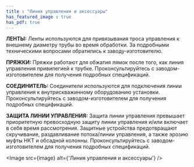 ```yaml
---
title : "Линия управления и аксессуары"
has_featured_image : true
has_pdf: true
---
```


**ЛЕНТЫ:** Ленты используются для привязывания троса управления к внешнему диаметру трубы во время обработки. За подробными техническими вопросами обратились к заводу-изготовителю.

**ПРЯЖКИ:** Пряжки работают для обжатия лямок после того, как линия управления привилегией к трубке. Проконсультируйтесь с заводом-изготовителем для получения подробных спецификаций.

**СОЕДИНИТЕЛЬ:** Соединители используются для подключения линии управления к внутрискважинному оборудованию установки. Проконсультируйтесь с заводом-изготовителем для получения подробных спецификаций.

**ЗАЩИТА ЛИНИИ УПРАВЛЕНИЯ:** Защита линии управления превышает приоритетную превосходную защиту линии управления и/или включает в себя время рассмотрения. Защитные устройства предотвращают скручивание, раздавливание потока/линии управления, а также эрозию муфты НКТ и обсадной колонны. Проконсультируйтесь с заводом-изготовителем для получения подробных спецификаций.



<Image src={image} alt={'Линия управления и аксессуары'} />